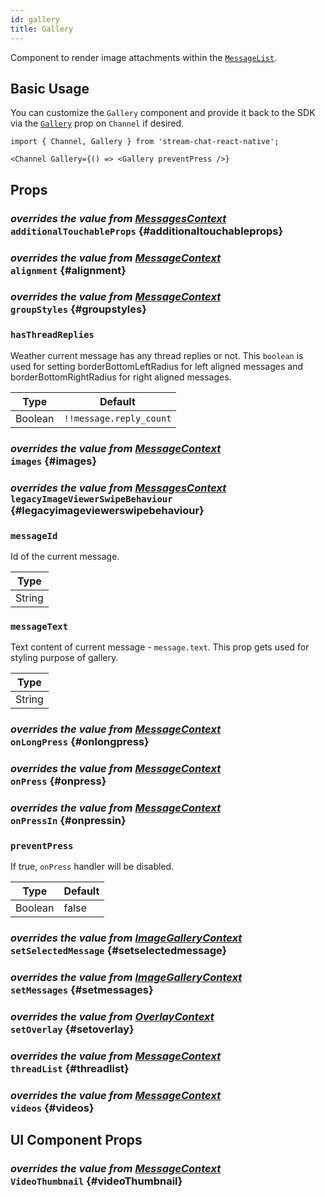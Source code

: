 ```yaml
---
id: gallery
title: Gallery
---
```






Component to render image attachments within the [`MessageList`](./message-list.mdx).

## Basic Usage

You can customize the `Gallery` component and provide it back to the SDK via the [`Gallery`](../../core-components/channel#gallery) prop on `Channel` if desired.

```tsx
import { Channel, Gallery } from 'stream-chat-react-native';

<Channel Gallery={() => <Gallery preventPress />}
```

## Props

### <div class="label description">_overrides the value from [MessagesContext](../../contexts/messages-context#additionaltouchableprops)_</div> `additionalTouchableProps` {#additionaltouchableprops}

<AdditionalTouchableProps />

### <div class="label description">_overrides the value from [MessageContext](../../contexts/message-context#alignment)_</div> `alignment` {#alignment}

<Alignment />

### <div class="label description">_overrides the value from [MessageContext](../../contexts/message-context#groupstyles)_</div> `groupStyles` {#groupstyles}

<GroupStyles />

### `hasThreadReplies`

Weather current message has any thread replies or not. This `boolean` is used for setting borderBottomLeftRadius for left aligned messages and borderBottomRightRadius for right aligned messages.

| Type    | Default                 |
| ------- | ----------------------- |
| Boolean | `!!message.reply_count` |

### <div class="label description">_overrides the value from [MessageContext](../../contexts/message-context#images)_</div> `images` {#images}

<Images />

### <div class="label description">_overrides the value from [MessagesContext](../../contexts/messages-context#legacyimageviewerswipebehaviour)_</div> `legacyImageViewerSwipeBehaviour` {#legacyimageviewerswipebehaviour}

<LegacyImageViewerSwipeBehaviour />

### `messageId`

Id of the current message.

| Type   |
| ------ |
| String |

### `messageText`

Text content of current message - `message.text`. This prop gets used for styling purpose of gallery.

| Type   |
| ------ |
| String |

### <div class="label description">_overrides the value from [MessageContext](../../contexts/message-context#onlongpress)_</div> `onLongPress` {#onlongpress}

<OnLongPress />

### <div class="label description">_overrides the value from [MessageContext](../../contexts/message-context#onpress)_</div> `onPress` {#onpress}

<OnPress />

### <div class="label description">_overrides the value from [MessageContext](../../contexts/message-context#onpressin)_</div> `onPressIn` {#onpressin}

<OnPressIn />

### `preventPress`

If true, `onPress` handler will be disabled.

| Type    | Default |
| ------- | ------- |
| Boolean | false   |

### <div class="label description">_overrides the value from [ImageGalleryContext](../../contexts/image-gallery-context#setimage)_</div> `setSelectedMessage` {#setselectedmessage}

<SetSelectedMessage />

### <div class="label description">_overrides the value from [ImageGalleryContext](../../contexts/image-gallery-context#setimages)_</div> `setMessages` {#setmessages}

<SetMessages />

### <div class="label description">_overrides the value from [OverlayContext](../../contexts/overlay-context#setoverlay)_</div> `setOverlay` {#setoverlay}

<SetOverlay />

### <div class="label description">_overrides the value from [MessageContext](../../contexts/message-context#threadlist)_</div> `threadList` {#threadlist}

<ThreadList />

### <div class="label description">_overrides the value from [MessageContext](../../contexts/message-context#videos)_</div> `videos` {#videos}

<Videos />

## UI Component Props

### <div class="label description">_overrides the value from [MessageContext](../../contexts/messages-context#videothumbnail)_</div> `VideoThumbnail` {#videoThumbnail}

<VideoThumbnail />
